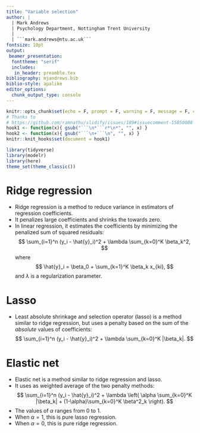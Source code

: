 ```yaml
---
title: "Variable selection"
author: |
  | Mark Andrews
  | Psychology Department, Nottingham Trent University
  | 
  | ```mark.andrews@ntu.ac.uk```
fontsize: 10pt
output:
 beamer_presentation:
  fonttheme: "serif"
  includes:
   in_header: preamble.tex
bibliography: mjandrews.bib
biblio-style: apalike     
editor_options: 
  chunk_output_type: console
---
```



```r
knitr::opts_chunk$set(echo = F, prompt = F, warning = F, message = F, comment='#>')
# Thanks to 
# https://github.com/ramnathv/slidify/issues/189#issuecomment-15850008
hook1 <- function(x){ gsub("```\n*```r*\n*", "", x) }
hook2 <- function(x){ gsub("```\n+```\n", "", x) }
knitr::knit_hooks$set(document = hook1)
```

```r
library(tidyverse)
library(modelr)
library(here)
theme_set(theme_classic())

```


# Ridge regression

* Ridge regression is a method to reduce variance in estimators of regression coefficients.
* It penalizes large coefficients and shrinks the towards zero.
* In linear regression, it estimates the coefficients by minimizing the penalized sum of squared residuals:
$$
\sum_{i=1}^n (y_i - \hat{y}_i)^2 + \lambda \sum_{k=0}^K \beta_k^2,
$$
where
$$
\hat{y}_i = \beta_0 + \sum_{k=1}^K \beta_k x_{ki},
$$
and $\lambda$ is a regularization parameter.

# Lasso

* Least absolute shrinkage and selection operator (lasso) is a method similar to ridge regression, but uses a penalty based on the sum of the *absolute* values of coefficients:
$$
\sum_{i=1}^n (y_i - \hat{y}_i)^2 + \lambda \sum_{k=0}^K |\beta_k|.
$$


# Elastic net

* Elastic net is a method similar to ridge regression and lasso.
* It uses as weighted average of the two penalty methods:
$$
\sum_{i=1}^n (y_i - \hat{y}_i)^2 + \lambda \left( \alpha \sum_{k=0}^K |\beta_k| + (1-\alpha)\sum_{k=0}^K \beta^2_k \right).
$$
* The values of $\alpha$ ranges from $0$ to $1$.
* When $\alpha = 1$, this is pure lasso regression.
* When $\alpha = 0$, this is pure ridge regression.


